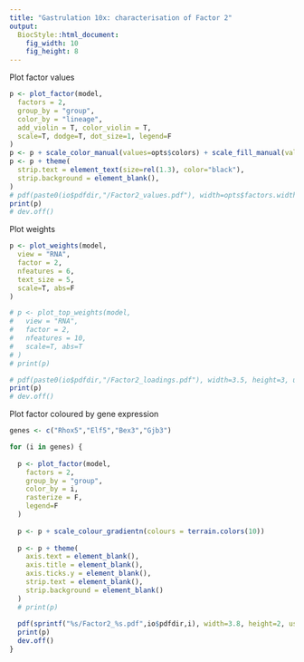 ```yaml
---
title: "Gastrulation 10x: characterisation of Factor 2"
output: 
  BiocStyle::html_document: 
    fig_width: 10
    fig_height: 8
---
```


Plot factor values
```r
p <- plot_factor(model,
  factors = 2,
  group_by = "group",
  color_by = "lineage", 
  add_violin = T, color_violin = T,
  scale=T, dodge=T, dot_size=1, legend=F
)
p <- p + scale_color_manual(values=opts$colors) + scale_fill_manual(values=opts$colors)
p <- p + theme(
  strip.text = element_text(size=rel(1.3), color="black"),
  strip.background = element_blank(),
)
# pdf(paste0(io$pdfdir,"/Factor2_values.pdf"), width=opts$factors.width, height=opts$factors.height, useDingbats = F)
print(p)
# dev.off()
```

Plot weights
```r
p <- plot_weights(model,
  view = "RNA",
  factor = 2,
  nfeatures = 6,
  text_size = 5,
  scale=T, abs=F
)

# p <- plot_top_weights(model, 
#   view = "RNA", 
#   factor = 2, 
#   nfeatures = 10,
#   scale=T, abs=T
# )
# print(p)

# pdf(paste0(io$pdfdir,"/Factor2_loadings.pdf"), width=3.5, height=3, useDingbats = F)
print(p)
# dev.off()
```

Plot factor coloured by gene expression
```r
genes <- c("Rhox5","Elf5","Bex3","Gjb3")

for (i in genes) {
  
  p <- plot_factor(model,
    factors = 2,
    group_by = "group",
    color_by = i,
    rasterize = F,
    legend=F
  )
  
  p <- p + scale_colour_gradientn(colours = terrain.colors(10))
  
  p <- p + theme(
    axis.text = element_blank(),
    axis.title = element_blank(),
    axis.ticks.y = element_blank(),
    strip.text = element_blank(),
    strip.background = element_blank()
  )
  # print(p)
  
  pdf(sprintf("%s/Factor2_%s.pdf",io$pdfdir,i), width=3.8, height=2, useDingbats = F)
  print(p)
  dev.off()
}
```


